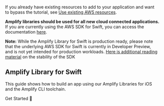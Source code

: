 If you already have existing resources to add to your application and want to bypass the tutorial, see [Use existing AWS resources](/lib/project-setup/use-existing-resources).

<Callout warning>

**Amplify libraries should be used for all new cloud connected applications.** If you are currently using the AWS SDK for Swift, you can access the documentation [here](https://docs.aws.amazon.com/sdk-for-swift/latest/developer-guide/getting-started.html).

**Note:** While the Amplify Library for Swift is production ready, please note that the underlying AWS SDK for Swift is currently in Developer Preview, and is not yet intended for production workloads. [Here is additional reading material](https://github.com/awslabs/aws-sdk-swift/blob/main/docs/stability.md) on the stability of the SDK

</Callout>

## Amplify Library for Swift

This guide shows how to build an app using our Amplify Libraries for iOS and the Amplify CLI toolchain.

<InternalLinkButton href="/lib/project-setup/prereq">
  <span slot="text">Get Started 🚀</span>
</InternalLinkButton>

